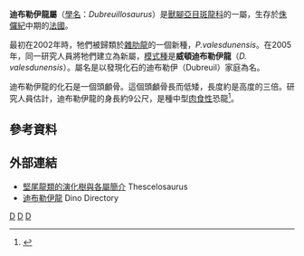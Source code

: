 {{Automatic Taxobox
| taxon = Dubreuillosaurus
| fossil_range = 中[[侏罗纪|侏罗纪]],{{fossil_range|168|166}}
| image = Dubreuillosaurus NT.jpg
| image_caption = 
| authority = Allain, 2005
| type_species = '''威頓迪布勒伊龍<br>''Dubreuillosaurus valesdunensis'''''
| type_species_authority = (Allain, 2002) 
}}

'''迪布勒伊龍屬'''（[[學名|學名]]：''Dubreuillosaurus''）是[[獸腳亞目|獸腳亞目]][[斑龍科|斑龍科]]的一屬，生存於[[侏儸紀|侏儸紀]]中期的[[法國|法國]]。

最初在2002年時，牠們被歸類於[[雜肋龍|雜肋龍]]的一個新種，''P.valesdunensis''。在2005年，同一研究人員將牠們建立為新屬，[[模式種|模式種]]是'''威頓迪布勒伊龍'''（''D. valesdunensis''）。屬名是以發現化石的迪布勒伊（Dubreuil）家庭為名。

迪布勒伊龍的化石是一個頭顱骨。這個頭顱骨長而低矮，長度約是高度的三倍。研究人員估計，迪布勒伊龍的身長約9公尺，是種中型[[肉食性|肉食性]]恐龍<ref>{{Cite web |url=http://www.dinodata.org/index.php?option=com_content&task=view&id=6380&Itemid=67 |title=''Dubreuillosaurus'' - DinoData |accessdate=2010-01-09 |archive-date=2012-02-24 |archive-url=https://web.archive.org/web/20120224215546/http://www.dinodata.org/index.php?option=com_content&task=view&id=6380&Itemid=67 |dead-url=no }}</ref>。

==參考資料==
{{reflist}}

==外部連結==
* [https://web.archive.org/web/20090627142913/http://www.thescelosaurus.com/tetanurae.htm 堅尾龍類的演化樹與各屬簡介] Thescelosaurus
* [https://web.archive.org/web/20070713065439/http://internt.nhm.ac.uk/jdsml/nature-online/dino-directory//detail.dsml?Genus=Dubreuillosaurus 迪布勒伊龍] Dino Directory
{{Taxonbar|from=Q910665}}

[[Category:侏羅紀恐龍|D]]
[[Category:斑龍超科|D]]
[[Category:歐洲恐龍|D]]


{{Dinosaur-stub}}